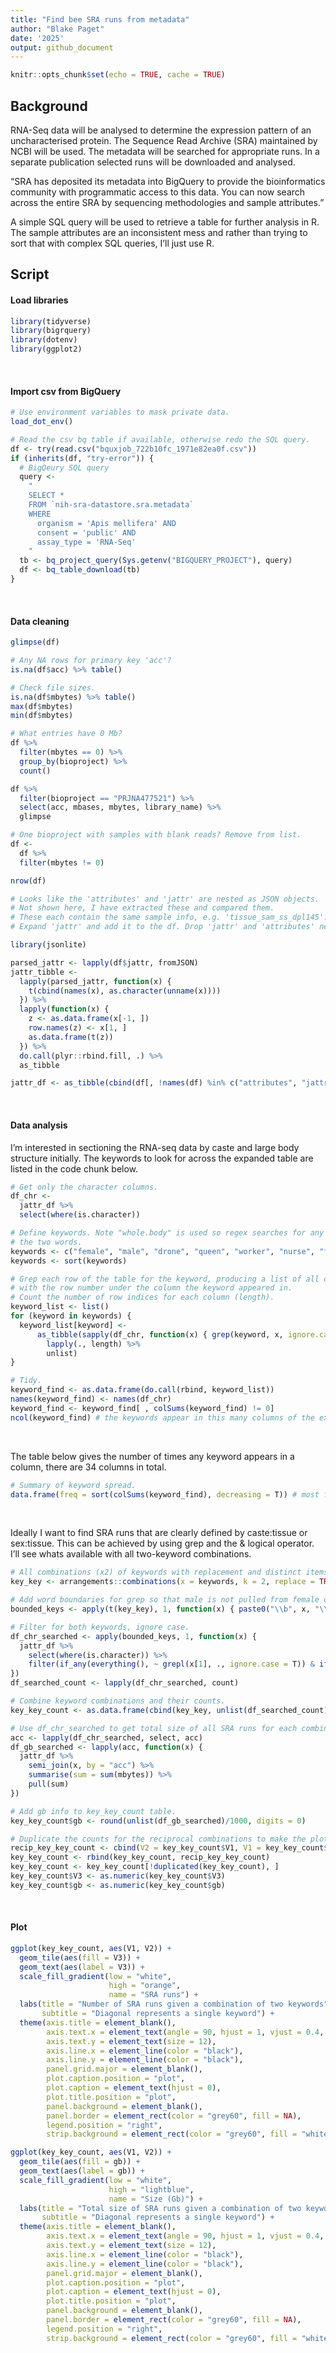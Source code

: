 ```yaml
---
title: "Find bee SRA runs from metadata"
author: "Blake Paget"
date: '2025'
output: github_document
---
```


```r
knitr::opts_chunk$set(echo = TRUE, cache = TRUE)
```

## Background
RNA-Seq data will be analysed to determine the expression pattern of an uncharacterised protein.
The Sequence Read Archive (SRA) maintained by NCBI will be used. The metadata will be searched for appropriate runs. In a separate publication selected runs will be downloaded and analysed.<br>

"SRA has deposited its metadata into BigQuery to provide the bioinformatics community with programmatic access to this data.
You can now search across the entire SRA by sequencing methodologies and sample attributes."<br>

A simple SQL query will be used to retrieve a table for further analysis in R. The sample attributes are an inconsistent mess and rather than trying to sort that with complex SQL queries, I'll just use R.

## Script
#### Load libraries
```r
library(tidyverse)
library(bigrquery)
library(dotenv)
library(ggplot2)
```
<br>

#### Import csv from BigQuery
```r
# Use environment variables to mask private data.
load_dot_env()

# Read the csv bq table if available, otherwise redo the SQL query.
df <- try(read.csv("bquxjob_722b10fc_1971e82ea0f.csv"))
if (inherits(df, "try-error")) {
  # BigQeury SQL query
  query <-
    "
    SELECT *
    FROM `nih-sra-datastore.sra.metadata`
    WHERE
      organism = 'Apis mellifera' AND
      consent = 'public' AND
      assay_type = 'RNA-Seq'
    "
  tb <- bq_project_query(Sys.getenv("BIGQUERY_PROJECT"), query)
  df <- bq_table_download(tb)
}
```
<br>

#### Data cleaning
```r
glimpse(df)

# Any NA rows for primary key 'acc'?
is.na(df$acc) %>% table()

# Check file sizes.
is.na(df$mbytes) %>% table()
max(df$mbytes)
min(df$mbytes)

# What entries have 0 Mb?
df %>%
  filter(mbytes == 0) %>% 
  group_by(bioproject) %>% 
  count()

df %>% 
  filter(bioproject == "PRJNA477521") %>% 
  select(acc, mbases, mbytes, library_name) %>% 
  glimpse

# One bioproject with samples with blank reads? Remove from list.
df <-
  df %>% 
  filter(mbytes != 0)

nrow(df)

# Looks like the 'attributes' and 'jattr' are nested as JSON objects. 
# Not shown here, I have extracted these and compared them.
# These each contain the same sample info, e.g. 'tissue_sam_ss_dpl145': 'thoracic muscle'.
# Expand 'jattr' and add it to the df. Drop 'jattr' and 'attributes' nested columns.
```
```r
library(jsonlite)
```
```r
parsed_jattr <- lapply(df$jattr, fromJSON)
jattr_tibble <- 
  lapply(parsed_jattr, function(x) { 
    t(cbind(names(x), as.character(unname(x))))
  }) %>% 
  lapply(function(x) {
    z <- as.data.frame(x[-1, ])
    row.names(z) <- x[1, ]
    as.data.frame(t(z))
  }) %>% 
  do.call(plyr::rbind.fill, .) %>% 
  as_tibble

jattr_df <- as_tibble(cbind(df[, !names(df) %in% c("attributes", "jattr")], jattr_tibble), .name_repair = "unique")
```
<br>

#### Data analysis

I'm interested in sectioning the RNA-seq data by caste and large body structure initially.
The keywords to look for across the expanded table are listed in the code chunk below.<br>


```r
# Get only the character columns.
df_chr <-
  jattr_df %>% 
  select(where(is.character))
```

```r
# Define keywords. Note "whole.body" is used so regex searches for any character none or more times in between
# the two words.
keywords <- c("female", "male", "drone", "queen", "worker", "nurse", "forager", "whole.body", "head", "thorax", "abdomen")
keywords <- sort(keywords)

# Grep each row of the table for the keyword, producing a list of all columns
# with the row number under the column the keyword appeared in.
# Count the number of row indices for each column (length).
keyword_list <- list()
for (keyword in keywords) {
  keyword_list[keyword] <- 
      as_tibble(sapply(df_chr, function(x) { grep(keyword, x, ignore.case = T)}) %>%
        lapply(., length) %>%
        unlist)
}

# Tidy.
keyword_find <- as.data.frame(do.call(rbind, keyword_list))
names(keyword_find) <- names(df_chr)
keyword_find <- keyword_find[ , colSums(keyword_find) != 0]
ncol(keyword_find) # the keywords appear in this many columns of the expanded metadata.
```
<br>

The table below gives the number of times any keyword appears in a column, there are 34 columns in total.

```r
# Summary of keyword spread.
data.frame(freq = sort(colSums(keyword_find), decreasing = T)) # most frequent columns
```
<br>

Ideally I want to find SRA runs that are clearly defined by caste:tissue or sex:tissue. This can be achieved by using grep and the & logical operator. I'll see whats available with all two-keyword combinations.<br>

```r
# All combinations (x2) of keywords with replacement and distinct items.
key_key <- arrangements::combinations(x = keywords, k = 2, replace = TRUE)

# Add word boundaries for grep so that male is not pulled from female or other unforeseen cases.
bounded_keys <- apply(t(key_key), 1, function(x) { paste0("\\b", x, "\\b") })

# Filter for both keywords, ignore case.
df_chr_searched <- apply(bounded_keys, 1, function(x) {
  jattr_df %>% 
    select(where(is.character)) %>% 
    filter(if_any(everything(), ~ grepl(x[1], ., ignore.case = T)) & if_any(everything(), ~ grepl(x[2], ., ignore.case = T)))
})
df_searched_count <- lapply(df_chr_searched, count)

# Combine keyword combinations and their counts.
key_key_count <- as.data.frame(cbind(key_key, unlist(df_searched_count)))

# Use df_chr_searched to get total size of all SRA runs for each combination.
acc <- lapply(df_chr_searched, select, acc)
df_gb_searched <- lapply(acc, function(x) {
  jattr_df %>% 
    semi_join(x, by = "acc") %>% 
    summarise(sum = sum(mbytes)) %>% 
    pull(sum)
})

# Add gb info to key_key_count table. 
key_key_count$gb <- round(unlist(df_gb_searched)/1000, digits = 0)

# Duplicate the counts for the reciprocal combinations to make the plots more readable.
recip_key_key_count <- cbind(V2 = key_key_count$V1, V1 = key_key_count$V2, V3 = key_key_count$V3, gb = key_key_count$gb)
key_key_count <- rbind(key_key_count, recip_key_key_count)
key_key_count <- key_key_count[!duplicated(key_key_count), ]
key_key_count$V3 <- as.numeric(key_key_count$V3)
key_key_count$gb <- as.numeric(key_key_count$gb)
```
<br>

#### Plot

```r
ggplot(key_key_count, aes(V1, V2)) +
  geom_tile(aes(fill = V3)) +
  geom_text(aes(label = V3)) +
  scale_fill_gradient(low = "white",
                      high = "orange",
                      name = "SRA runs") +
  labs(title = "Number of SRA runs given a combination of two keywords",
       subtitle = "Diagonal represents a single keyword") +
  theme(axis.title = element_blank(),
        axis.text.x = element_text(angle = 90, hjust = 1, vjust = 0.4, size = 12),
        axis.text.y = element_text(size = 12),
        axis.line.x = element_line(color = "black"),
        axis.line.y = element_line(color = "black"),
        panel.grid.major = element_blank(),
        plot.caption.position = "plot",
        plot.caption = element_text(hjust = 0),
        plot.title.position = "plot",
        panel.background = element_blank(),
        panel.border = element_rect(color = "grey60", fill = NA),
        legend.position = "right",
        strip.background = element_rect(color = "grey60", fill = "white"))

ggplot(key_key_count, aes(V1, V2)) +
  geom_tile(aes(fill = gb)) +
  geom_text(aes(label = gb)) +
  scale_fill_gradient(low = "white",
                      high = "lightblue",
                      name = "Size (Gb)") +
  labs(title = "Total size of SRA runs given a combination of two keywords",
       subtitle = "Diagonal represents a single keyword") +
  theme(axis.title = element_blank(),
        axis.text.x = element_text(angle = 90, hjust = 1, vjust = 0.4, size = 12),
        axis.text.y = element_text(size = 12),
        axis.line.x = element_line(color = "black"),
        axis.line.y = element_line(color = "black"),
        panel.grid.major = element_blank(),
        plot.caption.position = "plot",
        plot.caption = element_text(hjust = 0),
        plot.title.position = "plot",
        panel.background = element_blank(),
        panel.border = element_rect(color = "grey60", fill = NA),
        legend.position = "right",
        strip.background = element_rect(color = "grey60", fill = "white"))
```
<br>